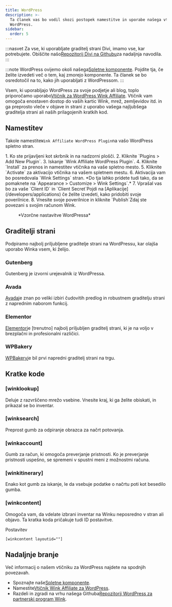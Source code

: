 ```yaml
---
title: WordPress
description: >-
  Ta članek vas bo vodil skozi postopek namestitve in uporabe našega vtičnika za
  WordPress.
sidebar:
  order: 5
---
```


:::nasvet
Za vse, ki uporabljate graditelj strani Divi, imamo vse, kar potrebujete. Obiščite našo[Repozitorij Divi na Githubu](https://github.com/wink-travel/affiliate-wordpress-divi-plugin)za nadaljnja navodila. :::

:::note
WordPress ovijemo okoli našega[Spletne komponente](/developers/web-components). Pojdite tja, če želite izvedeti več o tem, kaj zmorejo komponente. Ta članek se bo osredotočil na to, kako jih uporabljati z WordPressom.
:::

Vsem, ki uporabljajo WordPress za svoje podjetje ali blog, toplo priporočamo uporabo[Vtičnik za WordPress Wink Affiliate](https://wordpress.org/plugins/wink2travel/).
Vtičnik vam omogoča enostaven dostop do vaših kartic Wink, mrež, zemljevidov itd. in ga preprosto vleče v objave in strani z uporabo vašega najljubšega graditelja strani ali naših prilagojenih kratkih kod.

## Namestitev

Takole namestite`Wink Affiliate WordPress Plugin`na vašo WordPress spletno stran.

<Steps>
  1. Ko ste prijavljeni kot skrbnik in na nadzorni plošči.
  2. Kliknite `Plugins > Add New Plugin`.
  3. Iskanje `Wink Affiliate WordPress Plugin`.
  4. Kliknite `Install` za prenos in namestitev vtičnika na vaše spletno mesto.
  5. Kliknite `Activate` za aktivacijo vtičnika na vašem spletnem mestu.
  6. Aktivacija vam bo posredovala `Wink Settings` stran. *Do tja lahko pridete tudi tako, da se pomaknete na `Appearance > Customize > Wink Settings`.*
  7. Vprašal vas bo za vaše `Client ID` in `Client Secret`Pojdi na [Aplikacije](/developers/applications) če želite izvedeti, kako pridobiti svoje poverilnice.
  8. Vnesite svoje poverilnice in kliknite `Publish`Zdaj ste povezani s svojim računom Wink.
</Steps>


<figure>
  <CloudinaryImage width="350" height="760" resize="scale" quality="best" alt="Nastavitve vtičnika Wink Affiliate za WordPress" src="academy/wink-wordpress-plugin-settings" errorImage="noimage_opaque_nyrtl0.png" />

  <figcaption>*Vzorčne nastavitve WordPressa*</figcaption>
</figure>


##

## Graditelji strani

Podpiramo najbolj priljubljene graditelje strani na WordPressu, kar olajša uporabo Winka vsem, ki želijo.

### Gutenberg

Gutenberg je izvorni urejevalnik iz WordPressa.

### Avada

[Avada](https://avada.com)je znan po veliki izbiri čudovitih predlog in robustnem graditelju strani z naprednim naborom funkcij.

### Elementor

[Elementor](https://elementor.com)je \[trenutno] najbolj priljubljen graditelj strani, ki je na voljo v brezplačni in profesionalni različici.

### WPBakery

[WPBakery](https://wpbakery.com)je bil prvi napredni graditelj strani na trgu.

## Kratke kode

### \[winklookup]

Deluje z razvrščeno mrežo vsebine. Vnesite kraj, ki ga želite obiskati, in prikazal se bo inventar.

### \[winksearch]

Preprost gumb za odpiranje obrazca za načrt potovanja.

### \[winkaccount]

Gumb za račun, ki omogoča preverjanje pristnosti. Ko je preverjanje pristnosti uspešno, se spremeni v spustni meni z možnostmi računa.

### \[winkitinerary]

Enako kot gumb za iskanje, le da vsebuje podatke o načrtu poti kot besedilo gumba.

### \[winkcontent]

Omogoča vam, da vdelate izbrani inventar na Winku neposredno v stran ali objavo. Ta kratka koda pričakuje tudi ID postavitve.

Postavitev

```
[winkcontent layoutid=""]
```

## Nadaljnje branje

Več informacij o našem vtičniku za WordPress najdete na spodnjih povezavah.

* Spoznajte naše[Spletne komponente](/developers/web-components).
* Namestite[Vtičnik Wink Affiliate za WordPress](https://wordpress.org/plugins/wink2travel/).
* Razdeli in zgradi na vrhu našega Githuba[Repozitorij WordPress za partnerski program Wink](https://github.com/wink-travel/wink-wordpress-plugin).

